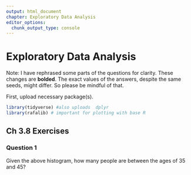 ```yaml
---
output: html_document
chapter: Exploratory Data Analysis
editor_options:
  chunk_output_type: console
---
```

# Exploratory Data Analysis
Note: I have rephrased some parts of the questions for clarity. These changes are **bolded**. The exact values of the answers, despite the same seeds, might differ. So please be mindful of that.

First, upload necessary package(s).

```r
library(tidyverse) #also uploads  dplyr
library(rafalib) # important for plotting with base R
```
 
## Ch 3.8 Exercises

### Question 1

<div class="question">
Given the above histogram, how many people are between the ages of 35 and 45?
</div>

<div class="answer">